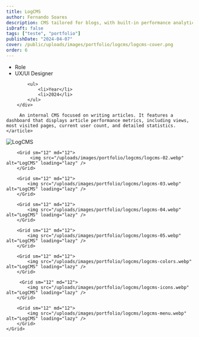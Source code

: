 ```yaml
---
title: LogCMS
author: Fernando Soares
description: CMS tailored for blogs, with built-in performance analytics.
isDraft: false
tags: ["teste", "portfolio"]
publishDate: "2024-04-07"
cover: /public/uploads/images/portfolio/logcms/logcms-cover.png
order: 6
---
```


<section class="wrap">
    <article class="content-article">
        <div class="work-data">
            <ul>
                <li>Role</li>
                <li>UX/UI Designer</li>
            </ul>

            <ul>
                <li>Year</li>
                <li>2024</li>
            </ul>
        </div>
        
         An internal CMS focused on writing articles. It features a dashboard that displays article performance metrics, including views, most visited pages, current user count, and detailed statistics.
    </article>
</section>

<section class="wrap-wide">
    <Grid isContainer>
        <Grid sm="12" md="12">
            <img src="/uploads/images/portfolio/logcms/logcms-01.webp" alt="LogCMS" loading="lazy" />
        </Grid>

        <Grid sm="12" md="12">
             <img src="/uploads/images/portfolio/logcms/logcms-02.webp" alt="LogCMS" loading="lazy" />
        </Grid>

        <Grid sm="12" md="12">
            <img src="/uploads/images/portfolio/logcms/logcms-03.webp" alt="LogCMS" loading="lazy" />
        </Grid>

        <Grid sm="12" md="12">
            <img src="/uploads/images/portfolio/logcms/logcms-04.webp" alt="LogCMS" loading="lazy" />
        </Grid>

        <Grid sm="12" md="12">
            <img src="/uploads/images/portfolio/logcms/logcms-05.webp" alt="LogCMS" loading="lazy" />
        </Grid>

        <Grid sm="12" md="12">
            <img src="/uploads/images/portfolio/logcms/logcms-colors.webp" alt="LogCMS" loading="lazy" />
        </Grid>

         <Grid sm="12" md="12">
            <img src="/uploads/images/portfolio/logcms/logcms-icons.webp" alt="LogCMS" loading="lazy" />
        </Grid>

        <Grid sm="12" md="12">
            <img src="/uploads/images/portfolio/logcms/logcms-menu.webp" alt="LogCMS" loading="lazy" />
        </Grid>
    </Grid>
</section>